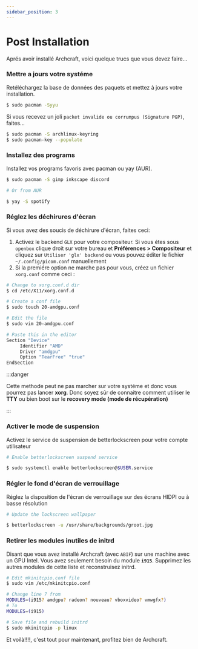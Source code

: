 ```yaml
---
sidebar_position: 3
---
```


# Post Installation

Aprés avoir installé Archcraft, voici quelque trucs que vous devez faire...

### Mettre a jours votre systéme
Retéléchargez la base de données des paquets et mettez à jours votre installation.
```bash
$ sudo pacman -Syyu
```

Si vous recevez un joli `packet invalide ou corrumpus (Signature PGP)`, faites...
```bash
$ sudo pacman -S archlinux-keyring
$ sudo pacman-key --populate
```

### Installez des programs
Installez vos programs favoris avec pacman ou yay (AUR).

```bash
$ sudo pacman -S gimp inkscape discord

# Or from AUR

$ yay -S spotify		
```

### Réglez les déchirures d'écran
Si vous avez des soucis de déchirure d'écran, faites ceci:

1. Activez le backend `GLX` pour votre compositeur. Si vous étes sous `openbox` clique droit sur votre bureau et **Préférences > Compositeur** et cliquez sur `Utiliser 'glx' backend` ou vous pouvez éditer le fichier `~/.config/picom.conf` manuellement
2. Si la premiére option ne marche pas pour vous, créez un fichier `xorg.conf` comme ceci :

```bash
# Change to xorg.conf.d dir
$ cd /etc/X11/xorg.conf.d

# Create a conf file
$ sudo touch 20-amdgpu.conf

# Edit the file
$ sudo vim 20-amdgpu.conf

# Paste this in the editor
Section "Device"
     Identifier "AMD"
     Driver "amdgpu"
     Option "TearFree" "true"
EndSection						
```

:::danger

Cette methode peut ne pas marcher sur votre systéme et donc vous pourrez pas lancer **xorg**.
Donc soyez sûr de connaitre comment utiliser le **TTY** ou bien boot sur le **recovery mode (mode de récupération)**

:::

### Activer le mode de suspension
Activez le service de suspension de betterlockscreen pour votre compte utilisateur
```bash
# Enable betterlockscreen suspend service

$ sudo systemctl enable betterlockscreen@$USER.service						
```

### Régler le fond d'écran de verrouillage 
Réglez la disposition de l'écran de verrouillage sur des écrans HIDPI ou à basse résolution
```bash
# Update the lockscreen wallpaper

$ betterlockscreen -u /usr/share/backgrounds/groot.jpg
```

###  Retirer les modules inutiles de initrd
Disant que vous avez installé Archcraft (avec `ABIF`) sur une machine avec un GPU Intel.
Vous avez seulement besoin du module **`i915`**.
Supprimez les autres modules de cette liste et reconstruisez initrd.
```bash
# Edit mkinitcpio.conf file
$ sudo vim /etc/mkinitcpio.conf

# Change line 7 from
MODULES=(i915? amdgpu? radeon? nouveau? vboxvideo? vmwgfx?)
# To
MODULES=(i915)

# Save file and rebuild initrd
$ sudo mkinitcpio -p linux						
```

Et voilà!!!!, c'est tout pour maintenant, profitez bien de Archcraft.
